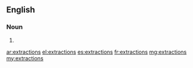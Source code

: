 ==English==

===Noun===
{{head|en|plural}}

# {{plural of|extraction|lang=en}}

[[ar:extractions]]
[[el:extractions]]
[[es:extractions]]
[[fr:extractions]]
[[mg:extractions]]
[[my:extractions]]
